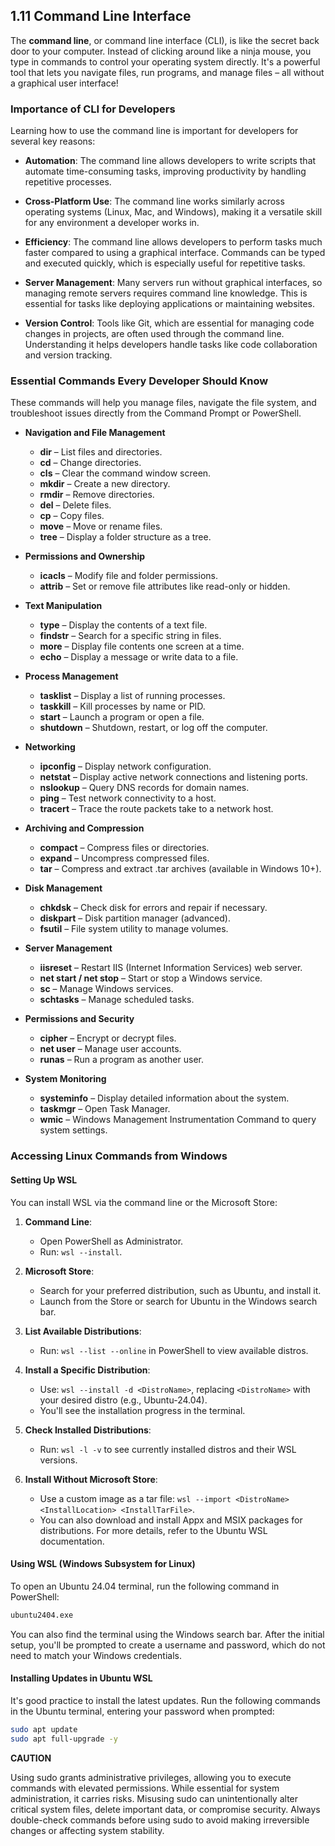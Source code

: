 ## 1.11 Command Line Interface

The **command line**, or command line interface (CLI), is like the secret back door to your computer. Instead of clicking around like a ninja mouse, you type in commands to control your operating system directly. It's a powerful tool that lets you navigate files, run programs, and manage files – all without a graphical user interface!

### Importance of CLI for Developers

Learning how to use the command line is important for developers for several key reasons:

- **Automation**: The command line allows developers to write scripts that automate time-consuming tasks, improving productivity by handling repetitive processes.

- **Cross-Platform Use**: The command line works similarly across operating systems (Linux, Mac, and Windows), making it a versatile skill for any environment a developer works in.

- **Efficiency**: The command line allows developers to perform tasks much faster compared to using a graphical interface. Commands can be typed and executed quickly, which is especially useful for repetitive tasks.

- **Server Management**: Many servers run without graphical interfaces, so managing remote servers requires command line knowledge. This is essential for tasks like deploying applications or maintaining websites.

- **Version Control**: Tools like Git, which are essential for managing code changes in projects, are often used through the command line. Understanding it helps developers handle tasks like code collaboration and version tracking.

### Essential Commands Every Developer Should Know

These commands will help you manage files, navigate the file system, and troubleshoot issues directly from the Command Prompt or PowerShell.

- **Navigation and File Management**

  - **dir** – List files and directories.
  - **cd** – Change directories.
  - **cls** – Clear the command window screen.
  - **mkdir** – Create a new directory.
  - **rmdir** – Remove directories.
  - **del** – Delete files.
  - **cp** – Copy files.
  - **move** – Move or rename files.
  - **tree** – Display a folder structure as a tree.

- **Permissions and Ownership**

  - **icacls** – Modify file and folder permissions.
  - **attrib** – Set or remove file attributes like read-only or hidden.

- **Text Manipulation**

  - **type** – Display the contents of a text file.
  - **findstr** – Search for a specific string in files.
  - **more** – Display file contents one screen at a time.
  - **echo** – Display a message or write data to a file.

- **Process Management**

  - **tasklist** – Display a list of running processes.
  - **taskkill** – Kill processes by name or PID.
  - **start** – Launch a program or open a file.
  - **shutdown** – Shutdown, restart, or log off the computer.

- **Networking**

  - **ipconfig** – Display network configuration.
  - **netstat** – Display active network connections and listening ports.
  - **nslookup** – Query DNS records for domain names.
  - **ping** – Test network connectivity to a host.
  - **tracert** – Trace the route packets take to a network host.

- **Archiving and Compression**

  - **compact** – Compress files or directories.
  - **expand** – Uncompress compressed files.
  - **tar** – Compress and extract .tar archives (available in Windows 10+).

- **Disk Management**

  - **chkdsk** – Check disk for errors and repair if necessary.
  - **diskpart** – Disk partition manager (advanced).
  - **fsutil** – File system utility to manage volumes.

- **Server Management**

  - **iisreset** – Restart IIS (Internet Information Services) web server.
  - **net start / net stop** – Start or stop a Windows service.
  - **sc** – Manage Windows services.
  - **schtasks** – Manage scheduled tasks.

- **Permissions and Security**

  - **cipher** – Encrypt or decrypt files.
  - **net user** – Manage user accounts.
  - **runas** – Run a program as another user.

- **System Monitoring**
  - **systeminfo** – Display detailed information about the system.
  - **taskmgr** – Open Task Manager.
  - **wmic** – Windows Management Instrumentation Command to query system settings.

### Accessing Linux Commands from Windows

#### Setting Up WSL

You can install WSL via the command line or the Microsoft Store:

1. **Command Line**:

   - Open PowerShell as Administrator.
   - Run: `wsl --install`.

2. **Microsoft Store**:

   - Search for your preferred distribution, such as Ubuntu, and install it.
   - Launch from the Store or search for Ubuntu in the Windows search bar.

3. **List Available Distributions**:

   - Run: `wsl --list --online` in PowerShell to view available distros.

4. **Install a Specific Distribution**:

   - Use: `wsl --install -d <DistroName>`, replacing `<DistroName>` with your desired distro (e.g., Ubuntu-24.04).
   - You'll see the installation progress in the terminal.

5. **Check Installed Distributions**:

   - Run: `wsl -l -v` to see currently installed distros and their WSL versions.

6. **Install Without Microsoft Store**:
   - Use a custom image as a tar file: `wsl --import <DistroName> <InstallLocation> <InstallTarFile>`.
   - You can also download and install Appx and MSIX packages for distributions. For more details, refer to the Ubuntu WSL documentation.

#### Using WSL (Windows Subsystem for Linux)

To open an Ubuntu 24.04 terminal, run the following command in PowerShell:

```bash
ubuntu2404.exe
```

You can also find the terminal using the Windows search bar. After the initial setup, you'll be prompted to create a username and password, which do not need to match your Windows credentials.

#### Installing Updates in Ubuntu WSL

It's good practice to install the latest updates. Run the following commands in the Ubuntu terminal, entering your password when prompted:

```bash
sudo apt update
sudo apt full-upgrade -y
```

**CAUTION**

Using sudo grants administrative privileges, allowing you to execute commands with elevated permissions. While essential for system administration, it carries risks. Misusing sudo can unintentionally alter critical system files, delete important data, or compromise security. Always double-check commands before using sudo to avoid making irreversible changes or affecting system stability.
